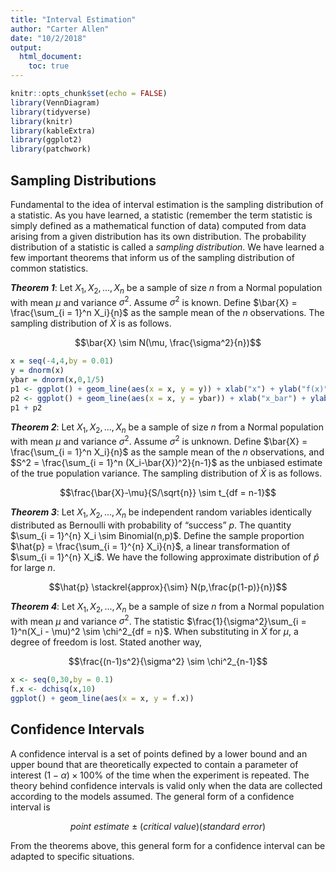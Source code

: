 ```yaml
---
title: "Interval Estimation"
author: "Carter Allen"
date: "10/2/2018"
output: 
  html_document:
    toc: true
---
```


```r
knitr::opts_chunk$set(echo = FALSE)
library(VennDiagram)
library(tidyverse)
library(knitr)
library(kableExtra)
library(ggplot2)
library(patchwork)
```

## Sampling Distributions

Fundamental to the idea of interval estimation is the sampling distribution of a statistic. As you have learned, a statistic (remember the term statistic is simply defined as a mathematical function of data) computed from data arising from a given distribution has its own distribution. The probability distribution of a statistic is called a _sampling distribution_. We have learned a few important theorems that inform us of the sampling distribution of common statistics. 

___Theorem 1___: Let $X_1, X_2, ..., X_n$ be a sample of size $n$ from a Normal population with mean $\mu$ and variance $\sigma^2$. Assume $\sigma^2$ is known. Define $\bar{X} = \frac{\sum_{i = 1}^n X_i}{n}$ as the sample mean of the $n$ observations. The sampling distribution of $\bar{X}$ is as follows. 

$$\bar{X} \sim N(\mu, \frac{\sigma^2}{n})$$

```r
x = seq(-4,4,by = 0.01)
y = dnorm(x)
ybar = dnorm(x,0,1/5)
p1 <- ggplot() + geom_line(aes(x = x, y = y)) + xlab("x") + ylab("f(x)")
p2 <- ggplot() + geom_line(aes(x = x, y = ybar)) + xlab("x_bar") + ylab("f(x_bar)")
p1 + p2
```

___Theorem 2___: Let $X_1, X_2, ..., X_n$ be a sample of size $n$ from a Normal population with mean $\mu$ and variance $\sigma^2$. Assume $\sigma^2$ is unknown. Define $\bar{X} = \frac{\sum_{i = 1}^n X_i}{n}$ as the sample mean of the $n$ observations, and $S^2 = \frac{\sum_{i = 1}^n (X_i-\bar{X})^2}{n-1}$ as the unbiased estimate of the true population variance. The sampling distribution of $\bar{X}$ is as follows.

$$\frac{\bar{X}-\mu}{S/\sqrt{n}} \sim t_{df = n-1}$$

___Theorem 3___: Let $X_1, X_2, ..., X_n$ be independent random variables identically distributed as Bernoulli with probability of "success" $p$. The quantity $\sum_{i = 1}^{n} X_i \sim Binomial(n,p)$. Define the sample proportion $\hat{p} = \frac{\sum_{i = 1}^{n} X_i}{n}$, a linear transformation of $\sum_{i = 1}^{n} X_i$. We have the following approximate distribution of $\hat{p}$ for large $n$. 

$$\hat{p} \stackrel{approx}{\sim} N(p,\frac{p(1-p)}{n})$$

___Theorem 4___: Let $X_1, X_2, ..., X_n$ be a sample of size $n$ from a Normal population with mean $\mu$ and variance $\sigma^2$. The statistic $\frac{1}{\sigma^2}\sum_{i = 1}^n(X_i - \mu)^2 \sim \chi^2_{df = n}$. When substituting in $\bar{X}$ for $\mu$, a degree of freedom is lost. Stated another way, 

$$\frac{(n-1)s^2}{\sigma^2} \sim \chi^2_{n-1}$$

```r
x <- seq(0,30,by = 0.1)
f.x <- dchisq(x,10)
ggplot() + geom_line(aes(x = x, y = f.x))
```


## Confidence Intervals

A confidence interval is a set of points defined by a lower bound and an upper bound that are theoretically expected to contain a parameter of interest $(1-\alpha)\times 100 \%$ of the time when the experiment is repeated. The theory behind confidence intervals is valid only when the data are collected according to the models assumed. The general form of a confidence interval is 

$$point \ estimate \ \pm \ (critical \ value)(standard \ error)$$

From the theorems above, this general form for a confidence interval can be adapted to specific situations. 